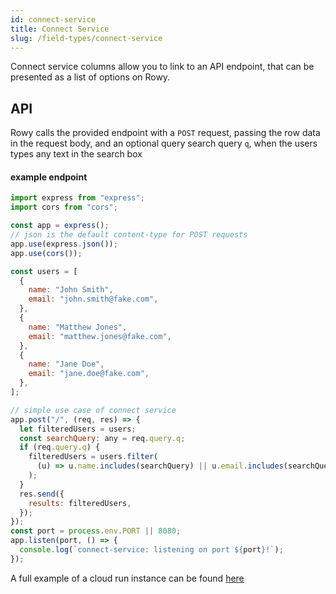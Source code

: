 ```yaml
---
id: connect-service
title: Connect Service
slug: /field-types/connect-service
---
```


Connect service columns allow you to link to an API endpoint, that can be
presented as a list of options on Rowy.

## API

Rowy calls the provided endpoint with a `POST` request, passing the row data in the request body, and an optional query search query `q`, when the users types any text in the search box

#### example endpoint

```javascript
import express from "express";
import cors from "cors";

const app = express();
// json is the default content-type for POST requests
app.use(express.json());
app.use(cors());

const users = [
  {
    name: "John Smith",
    email: "john.smith@fake.com",
  },
  {
    name: "Matthew Jones",
    email: "matthew.jones@fake.com",
  },
  {
    name: "Jane Doe",
    email: "jane.doe@fake.com",
  },
];

// simple use case of connect service
app.post("/", (req, res) => {
  let filteredUsers = users;
  const searchQuery: any = req.query.q;
  if (req.query.q) {
    filteredUsers = users.filter(
      (u) => u.name.includes(searchQuery) || u.email.includes(searchQuery)
    );
  }
  res.send({
    results: filteredUsers,
  });
});
const port = process.env.PORT || 8080;
app.listen(port, () => {
  console.log(`connect-service: listening on port ${port}!`);
});
```

A full example of a cloud run instance can be found [here](https://github.com/rowyio/connect-service-example)
